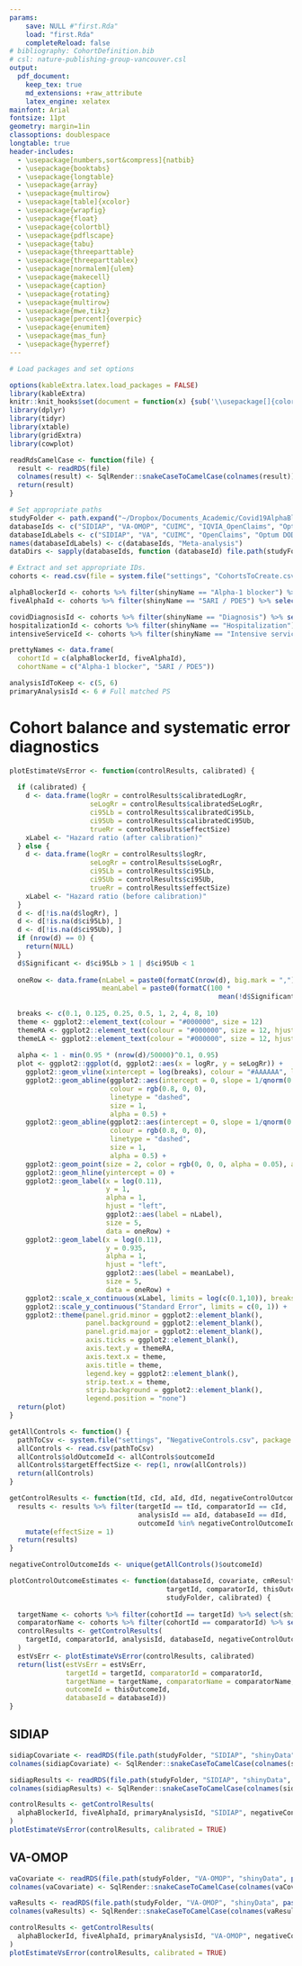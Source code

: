 ```yaml
---
params:
    save: NULL #"first.Rda"
    load: "first.Rda"
    completeReload: false
# bibliography: CohortDefinition.bib
# csl: nature-publishing-group-vancouver.csl
output:
  pdf_document:
    keep_tex: true
    md_extensions: +raw_attribute
    latex_engine: xelatex
mainfont: Arial    
fontsize: 11pt
geometry: margin=1in
classoptions: doublespace
longtable: true
header-includes:
  - \usepackage[numbers,sort&compress]{natbib}
  - \usepackage{booktabs}
  - \usepackage{longtable}
  - \usepackage{array}
  - \usepackage{multirow}
  - \usepackage[table]{xcolor}
  - \usepackage{wrapfig}
  - \usepackage{float}
  - \usepackage{colortbl}
  - \usepackage{pdflscape}
  - \usepackage{tabu}
  - \usepackage{threeparttable}
  - \usepackage{threeparttablex}
  - \usepackage[normalem]{ulem}
  - \usepackage{makecell}
  - \usepackage{caption}
  - \usepackage{rotating}
  - \usepackage{multirow}
  - \usepackage{mwe,tikz}
  - \usepackage[percent]{overpic}
  - \usepackage{enumitem}
  - \usepackage{mas_fun}
  - \usepackage{hyperref}
---
```



```r
# Load packages and set options

options(kableExtra.latex.load_packages = FALSE)
library(kableExtra)
knitr::knit_hooks$set(document = function(x) {sub('\\usepackage[]{color}', '\\usepackage[table]{xcolor}', x, fixed = TRUE)})
library(dplyr)
library(tidyr)
library(xtable)
library(gridExtra)
library(cowplot)

readRdsCamelCase <- function(file) {
  result <- readRDS(file)
  colnames(result) <- SqlRender::snakeCaseToCamelCase(colnames(result))
  return(result)
}
```

```r
# Set appropriate paths
studyFolder <- path.expand("~/Dropbox/Documents_Academic/Covid19AlphaBlocker")
databaseIds <- c("SIDIAP", "VA-OMOP", "CUIMC", "IQVIA_OpenClaims", "Optum_DOD", "Optum_EHR_COVID")
databaseIdLabels <- c("SIDIAP", "VA", "CUIMC", "OpenClaims", "Optum DOD", "Optum EHR", "Meta-analysis")
names(databaseIdLabels) <- c(databaseIds, "Meta-analysis")
dataDirs <- sapply(databaseIds, function (databaseId) file.path(studyFolder, databaseId))
```

```r
# Extract and set appropriate IDs.
cohorts <- read.csv(file = system.file("settings", "CohortsToCreate.csv", package = "Covid19SusceptibilityAlphaBlockers")) %>% select(cohortId, shinyName)

alphaBlockerId <- cohorts %>% filter(shinyName == "Alpha-1 blocker") %>% select(cohortId) %>% pull()
fiveAlphaId <- cohorts %>% filter(shinyName == "5ARI / PDE5") %>% select(cohortId) %>% pull()

covidDiagnosisId <- cohorts %>% filter(shinyName == "Diagnosis") %>% select(cohortId) %>% pull()
hospitalizationId <- cohorts %>% filter(shinyName == "Hospitalization") %>% select(cohortId) %>% pull()
intensiveServiceId <- cohorts %>% filter(shinyName == "Intensive services") %>% select(cohortId) %>% pull()

prettyNames <- data.frame(
  cohortId = c(alphaBlockerId, fiveAlphaId),
  cohortName = c("Alpha-1 blocker", "5ARI / PDE5"))

analysisIdToKeep <- c(5, 6)
primaryAnalysisId <- 6 # Full matched PS
```



# Cohort balance and systematic error diagnostics

```r
plotEstimateVsError <- function(controlResults, calibrated) {
  
  if (calibrated) {
    d <- data.frame(logRr = controlResults$calibratedLogRr,
                    seLogRr = controlResults$calibratedSeLogRr,
                    ci95Lb = controlResults$calibratedCi95Lb,
                    ci95Ub = controlResults$calibratedCi95Ub,
                    trueRr = controlResults$effectSize)
    xLabel <- "Hazard ratio (after calibration)"
  } else {
    d <- data.frame(logRr = controlResults$logRr,
                    seLogRr = controlResults$seLogRr,
                    ci95Lb = controlResults$ci95Lb,
                    ci95Ub = controlResults$ci95Ub,
                    trueRr = controlResults$effectSize)
    xLabel <- "Hazard ratio (before calibration)"
  }
  d <- d[!is.na(d$logRr), ]
  d <- d[!is.na(d$ci95Lb), ]
  d <- d[!is.na(d$ci95Ub), ]
  if (nrow(d) == 0) {
    return(NULL)
  }
  d$Significant <- d$ci95Lb > 1 | d$ci95Ub < 1
  
  oneRow <- data.frame(nLabel = paste0(formatC(nrow(d), big.mark = ","), " estimates"),
                       meanLabel = paste0(formatC(100 *
                                                    mean(!d$Significant, na.rm = TRUE), digits = 1, format = "f"), "% of CIs includes 1"))
  
  breaks <- c(0.1, 0.125, 0.25, 0.5, 1, 2, 4, 8, 10)
  theme <- ggplot2::element_text(colour = "#000000", size = 12)
  themeRA <- ggplot2::element_text(colour = "#000000", size = 12, hjust = 1)
  themeLA <- ggplot2::element_text(colour = "#000000", size = 12, hjust = 0)
  
  alpha <- 1 - min(0.95 * (nrow(d)/50000)^0.1, 0.95)
  plot <- ggplot2::ggplot(d, ggplot2::aes(x = logRr, y = seLogRr)) +
    ggplot2::geom_vline(xintercept = log(breaks), colour = "#AAAAAA", lty = 1, size = 0.5) +
    ggplot2::geom_abline(ggplot2::aes(intercept = 0, slope = 1/qnorm(0.025)),
                         colour = rgb(0.8, 0, 0),
                         linetype = "dashed",
                         size = 1,
                         alpha = 0.5) +
    ggplot2::geom_abline(ggplot2::aes(intercept = 0, slope = 1/qnorm(0.975)),
                         colour = rgb(0.8, 0, 0),
                         linetype = "dashed",
                         size = 1,
                         alpha = 0.5) +
    ggplot2::geom_point(size = 2, color = rgb(0, 0, 0, alpha = 0.05), alpha = alpha, shape = 16) +
    ggplot2::geom_hline(yintercept = 0) +
    ggplot2::geom_label(x = log(0.11),
                        y = 1,
                        alpha = 1,
                        hjust = "left",
                        ggplot2::aes(label = nLabel),
                        size = 5,
                        data = oneRow) +
    ggplot2::geom_label(x = log(0.11),
                        y = 0.935,
                        alpha = 1,
                        hjust = "left",
                        ggplot2::aes(label = meanLabel),
                        size = 5,
                        data = oneRow) +
    ggplot2::scale_x_continuous(xLabel, limits = log(c(0.1,10)), breaks = log(breaks), labels = breaks) +
    ggplot2::scale_y_continuous("Standard Error", limits = c(0, 1)) +
    ggplot2::theme(panel.grid.minor = ggplot2::element_blank(),
                   panel.background = ggplot2::element_blank(),
                   panel.grid.major = ggplot2::element_blank(),
                   axis.ticks = ggplot2::element_blank(),
                   axis.text.y = themeRA,
                   axis.text.x = theme,
                   axis.title = theme,
                   legend.key = ggplot2::element_blank(),
                   strip.text.x = theme,
                   strip.background = ggplot2::element_blank(),
                   legend.position = "none")
  return(plot)
}

getAllControls <- function() {
  pathToCsv <- system.file("settings", "NegativeControls.csv", package = "Covid19SusceptibilityAlphaBlockers")
  allControls <- read.csv(pathToCsv)
  allControls$oldOutcomeId <- allControls$outcomeId
  allControls$targetEffectSize <- rep(1, nrow(allControls))
  return(allControls)
}

getControlResults <- function(tId, cId, aId, dId, negativeControlOutcomeIds, results) {
  results <- results %>% filter(targetId == tId, comparatorId == cId, 
                                analysisId == aId, databaseId == dId, 
                                outcomeId %in% negativeControlOutcomeIds) %>%
    mutate(effectSize = 1)
  return(results)
}

negativeControlOutcomeIds <- unique(getAllControls()$outcomeId)
```


```r

plotControlOutcomeEstimates <- function(databaseId, covariate, cmResults, analysisId,
                                       targetId, comparatorId, thisOutcomeId, 
                                       studyFolder, calibrated) {
  
  targetName <- cohorts %>% filter(cohortId == targetId) %>% select(shinyName) %>% pull()
  comparatorName <- cohorts %>% filter(cohortId == comparatorId) %>% select(shinyName) %>% pull()
  controlResults <- getControlResults(
    targetId, comparatorId, analysisId, databaseId, negativeControlOutcomeIds, cmResults
  )
  estVsErr <- plotEstimateVsError(controlResults, calibrated)
  return(list(estVsErr = estVsErr,
              targetId = targetId, comparatorId = comparatorId, 
              targetName = targetName, comparatorName = comparatorName,
              outcomeId = thisOutcomeId,
              databaseId = databaseId))
}
```

## SIDIAP

```r

sidiapCovariate <- readRDS(file.path(studyFolder, "SIDIAP", "shinyData", paste0("covariate_", "SIDIAP", ".rds")))
colnames(sidiapCovariate) <- SqlRender::snakeCaseToCamelCase(colnames(sidiapCovariate))

sidiapResults <- readRDS(file.path(studyFolder, "SIDIAP", "shinyData", paste0("cohort_method_result_", "SIDIAP", ".rds")))
colnames(sidiapResults) <- SqlRender::snakeCaseToCamelCase(colnames(sidiapResults))

controlResults <- getControlResults(
  alphaBlockerId, fiveAlphaId, primaryAnalysisId, "SIDIAP", negativeControlOutcomeIds, sidiapResults
)
plotEstimateVsError(controlResults, calibrated = TRUE)
```


\clearpage

## VA-OMOP

```r

vaCovariate <- readRDS(file.path(studyFolder, "VA-OMOP", "shinyData", paste0("covariate_", "VA-OMOP", ".rds")))
colnames(vaCovariate) <- SqlRender::snakeCaseToCamelCase(colnames(vaCovariate))

vaResults <- readRDS(file.path(studyFolder, "VA-OMOP", "shinyData", paste0("cohort_method_result_", "VA-OMOP", ".rds")))
colnames(vaResults) <- SqlRender::snakeCaseToCamelCase(colnames(vaResults))

controlResults <- getControlResults(
  alphaBlockerId, fiveAlphaId, primaryAnalysisId, "VA-OMOP", negativeControlOutcomeIds, vaResults
)
plotEstimateVsError(controlResults, calibrated = TRUE)
```
